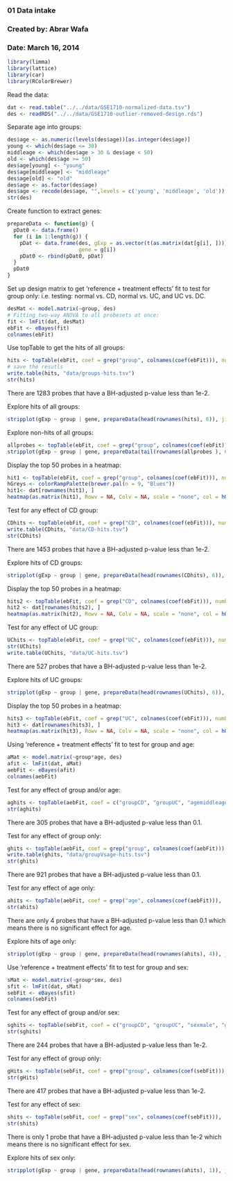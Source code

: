 ### 01 Data intake
### Created by: Abrar Wafa
### Date: March 16, 2014


```r
library(limma)
library(lattice)
library(car)
library(RColorBrewer)
```

Read the data: 
```r
dat <- read.table("../../data/GSE1710-normalized-data.tsv")
des <- readRDS("../../data/GSE1710-outlier-removed-design.rds")
```


Separate age into groups:
```r
des$age <- as.numeric(levels(des$age))[as.integer(des$age)]
young <- which(des$age <= 30)
middleage <- which(des$age > 30 & des$age < 50)
old <- which(des$age >= 50)
des$age[young] <- "young"
des$age[middleage] <- "middleage"
des$age[old] <- "old"
des$age <- as.factor(des$age)
des$age <- recode(des$age, "",levels = c('young', 'middleage', 'old'))
str(des)
```


Create function to extract genes:
```r
prepareData <- function(g) {
  pDat0 <- data.frame()
  for (i in 1:length(g)) {
    pDat <- data.frame(des, gExp = as.vector(t(as.matrix(dat[g[i], ]))), 
                       gene = g[i])
    pDat0 <- rbind(pDat0, pDat)
  }
  pDat0
}
```

Set up design matrix to get 'reference + treatment effects' fit to test for group only:
i.e. testing: normal vs. CD, normal vs. UC, and UC vs. DC.
```r
desMat <- model.matrix(~group, des)
# Fitting two-way ANOVA to all probesets at once:
fit <- lmFit(dat, desMat)
ebFit <- eBayes(fit)
colnames(ebFit)
```

Use topTable to get the hits of all groups:
```r
hits <- topTable(ebFit, coef = grep("group", colnames(coef(ebFit))), number = nrow(dat), p.value=1e-2)
# save the resutls
write.table(hits, "data/groups-hits.tsv") 
str(hits) 
```
There are 1283 probes that have a BH-adjusted p-value less than 1e-2.


Explore hits of all groups:
```r
stripplot(gExp ~ group | gene, prepareData(head(rownames(hits), 6)), jitter.data = TRUE, auto.key = TRUE, type = c("p", "a"), grid = TRUE)
```

Explore non-hits of all groups:
```r
allprobes <- topTable(ebFit, coef = grep("group", colnames(coef(ebFit))), number = nrow(dat))
stripplot(gExp ~ group | gene, prepareData(tail(rownames(allprobes ), 6)), jitter.data = TRUE, auto.key = TRUE, type = c("p", "a"), grid = TRUE)
```

Display the top 50 probes in a heatmap:
```r
hit1 <- topTable(ebFit, coef = grep("group", colnames(coef(ebFit))), number = 50)
hGreys <- colorRampPalette(brewer.pal(n = 9, "Blues"))
hit1<- dat[rownames(hit1), ]
heatmap(as.matrix(hit1), Rowv = NA, Colv = NA, scale = "none", col = hGreys(256))
```

Test for any effect of CD group:
```r
CDhits <- topTable(ebFit, coef = grep("CD", colnames(coef(ebFit))), number = nrow(dat), p.value=1e-2)
write.table(CDhits, "data/CD-hits.tsv")
str(CDhits) 
```
There are 1453 probes that have a BH-adjusted p-value less than 1e-2.

Explore hits of CD groups:
```r
stripplot(gExp ~ group | gene, prepareData(head(rownames(CDhits), 6)), jitter.data = TRUE, auto.key = TRUE, type = c("p", "a"), grid = TRUE)
```

Display the top 50 probes in a heatmap:
```r
hits2 <- topTable(ebFit, coef = grep("CD", colnames(coef(ebFit))), number = 50)
hit2 <- dat[rownames(hits2), ]
heatmap(as.matrix(hit2), Rowv = NA, Colv = NA, scale = "none", col = hGreys(256))
```


Test for any effect of UC group:
```r
UChits <- topTable(ebFit, coef = grep("UC", colnames(coef(ebFit))), number = nrow(dat), p.value=1e-2)
str(UChits)
write.table(UChits, "data/UC-hits.tsv")
```
There are 527 probes that have a BH-adjusted p-value less than 1e-2.


Explore hits of UC groups:
```r
stripplot(gExp ~ group | gene, prepareData(head(rownames(UChits), 6)), jitter.data = TRUE, auto.key = TRUE, type = c("p", "a"), grid = TRUE)
```



Display the top 50 probes in a heatmap:
```r
hits3 <- topTable(ebFit, coef = grep("UC", colnames(coef(ebFit))), number = 50)
hit3 <- dat[rownames(hits3), ]
heatmap(as.matrix(hit3), Rowv = NA, Colv = NA, scale = "none", col = hGreys(256))
```


Using 'reference + treatment effects' fit to test for group and age:
```r
aMat <- model.matrix(~group*age, des)
afit <- lmFit(dat, aMat)
aebFit <- eBayes(afit)
colnames(aebFit)
```


Test for any effect of group and/or age:
```r
aghits <- topTable(aebFit, coef = c("groupCD", "groupUC", "agemiddleage", "ageold", "groupCD:agemiddleage", "groupUC:agemiddleage", "groupCD:ageold", "groupUC:ageold"), number = nrow(dat), p.value = 0.1)
str(aghits) 
```
There are 305 probes that have a BH-adjusted p-value less than 0.1.


Test for any effect of group only:
```r
ghits <- topTable(aebFit, coef = grep("group", colnames(coef(aebFit))),  number = nrow(dat), p.value = 0.1)
write.table(ghits, "data/groupVsage-hits.tsv")
str(ghits)
```
There are 921 probes that have a BH-adjusted p-value less than 0.1.


Test for any effect of age only:
```r
ahits <- topTable(aebFit, coef = grep("age", colnames(coef(aebFit))),  number = nrow(dat), p.value = 0.1)
str(ahits) 
```
There are only 4 probes that have a BH-adjusted p-value less than 0.1 which means there is no significant effect for age.

Explore hits of age only:
```r
stripplot(gExp ~ group | gene, prepareData(head(rownames(ahits), 4)), jitter.data = TRUE, auto.key = TRUE, type = c("p", "a"), grid = TRUE)
```

Use 'reference + treatment effects' fit to test for group and sex:
```r
sMat <- model.matrix(~group*sex, des)
sfit <- lmFit(dat, sMat)
sebFit <- eBayes(sfit)
colnames(sebFit)
```


Test for any effect of group and/or sex:
```r
sghits <- topTable(sebFit, coef = c("groupCD", "groupUC", "sexmale", "groupCD:sexmale", "groupUC:sexmale"), number = nrow(dat), p.value = 1e-2)
str(sghits)
```
There are 244 probes that have a BH-adjusted p-value less than 1e-2.

Test for any effect of group only:
```r
gHits <- topTable(sebFit, coef = grep("group", colnames(coef(sebFit))),  number = nrow(dat), p.value = 1e-2)
str(gHits)
```
There are 417 probes that have a BH-adjusted p-value less than 1e-2.


Test for any effect of sex:
```r
shits <- topTable(sebFit, coef = grep("sex", colnames(coef(sebFit))),  number = nrow(dat), p.value = 1e-2)
str(shits)
```
There is only 1 probe that have a BH-adjusted p-value less than 1e-2 which means there is no significant effect for sex.

Explore hits of sex only:
```r
stripplot(gExp ~ group | gene, prepareData(head(rownames(ahits), 1)), jitter.data = TRUE, auto.key = TRUE, type = c("p", "a"), grid = TRUE)
```
